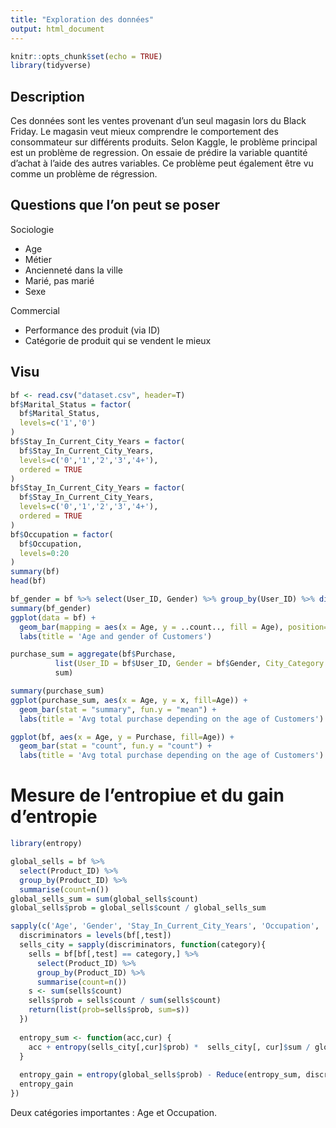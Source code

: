 ```yaml
---
title: "Exploration des données"
output: html_document
---
```


```r
knitr::opts_chunk$set(echo = TRUE)
library(tidyverse)
```

## Description
Ces données sont les ventes provenant d'un seul magasin lors du Black Friday.
Le magasin veut mieux comprendre le comportement des consommateur sur différents produits.
Selon Kaggle, le problème principal est un problème de regression. On essaie de prédire la variable quantité d'achat à l'aide des autres variables. Ce problème peut également être vu comme un problème de régression.

## Questions que l'on peut se poser

Sociologie

- Age
- Métier
- Ancienneté dans la ville
- Marié, pas marié
- Sexe

Commercial

- Performance des produit (via ID)
- Catégorie de produit qui se vendent le mieux

## Visu

```r
bf <- read.csv("dataset.csv", header=T)
bf$Marital_Status = factor(
  bf$Marital_Status,
  levels=c('1','0')
)
bf$Stay_In_Current_City_Years = factor(
  bf$Stay_In_Current_City_Years,
  levels=c('0','1','2','3','4+'),
  ordered = TRUE
)
bf$Stay_In_Current_City_Years = factor(
  bf$Stay_In_Current_City_Years,
  levels=c('0','1','2','3','4+'),
  ordered = TRUE
)
bf$Occupation = factor(
  bf$Occupation,
  levels=0:20
)
summary(bf)
head(bf)
```

```r
bf_gender = bf %>% select(User_ID, Gender) %>% group_by(User_ID) %>% distinct()
summary(bf_gender)
ggplot(data = bf) + 
  geom_bar(mapping = aes(x = Age, y = ..count.., fill = Age), position=position_dodge()) + 
  labs(title = 'Age and gender of Customers')
```

```r
purchase_sum = aggregate(bf$Purchase,
          list(User_ID = bf$User_ID, Gender = bf$Gender, City_Category = bf$City_Category, Age = bf$Age),
          sum)

summary(purchase_sum)
ggplot(purchase_sum, aes(x = Age, y = x, fill=Age)) + 
  geom_bar(stat = "summary", fun.y = "mean") +
  labs(title = 'Avg total purchase depending on the age of Customers')
```
```r
ggplot(bf, aes(x = Age, y = Purchase, fill=Age)) + 
  geom_bar(stat = "count", fun.y = "count") +
  labs(title = 'Avg total purchase depending on the age of Customers')
```


# Mesure de l'entropiue et du gain d'entropie

```r
library(entropy)

global_sells = bf %>%
  select(Product_ID) %>%
  group_by(Product_ID) %>%
  summarise(count=n())
global_sells_sum = sum(global_sells$count)
global_sells$prob = global_sells$count / global_sells_sum

sapply(c('Age', 'Gender', 'Stay_In_Current_City_Years', 'Occupation', 'Marital_Status', 'City_Category'), function(test){
  discriminators = levels(bf[,test])
  sells_city = sapply(discriminators, function(category){
    sells = bf[bf[,test] == category,] %>%
      select(Product_ID) %>%
      group_by(Product_ID) %>%
      summarise(count=n())
    s <- sum(sells$count)
    sells$prob = sells$count / sum(sells$count)
    return(list(prob=sells$prob, sum=s))
  })
  
  entropy_sum <- function(acc,cur) {
    acc + entropy(sells_city[,cur]$prob) *  sells_city[, cur]$sum / global_sells_sum # 
  }
  
  entropy_gain = entropy(global_sells$prob) - Reduce(entropy_sum, discriminators, 0)
  entropy_gain
})
```
Deux catégories importantes : Age et Occupation. 